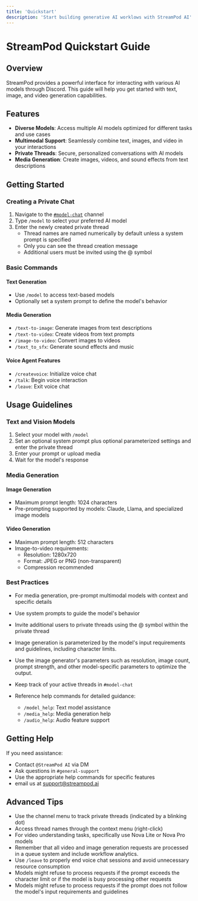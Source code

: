 ```yaml
---
title: 'Quickstart'
description: 'Start building generative AI worklows with StreamPod AI'
---
```


# StreamPod Quickstart Guide

## Overview

StreamPod provides a powerful interface for interacting with various AI models through Discord. This guide will help you get started with text, image, and video generation capabilities.

## Features

- **Diverse Models**: Access multiple AI models optimized for different tasks and use cases
- **Multimodal Support**: Seamlessly combine text, images, and video in your interactions
- **Private Threads**: Secure, personalized conversations with AI models
- **Media Generation**: Create images, videos, and sound effects from text descriptions

## Getting Started

### Creating a Private Chat

1. Navigate to the <a href="https://discord.com/channels/1245569640265023572/1311515052385239061"> `#⁠model-chat`</a> channel
2. Type `/model` to select your preferred AI model
3. Enter the newly created private thread
   - Thread names are named numerically by default unless a system prompt is specified
   - Only you can see the thread creation message
   - Additional users must be invited using the @ symbol

### Basic Commands

#### Text Generation
- Use `/model` to access text-based models
- Optionally set a system prompt to define the model's behavior

#### Media Generation
- `/text-to-image`: Generate images from text descriptions
- `/text-to-video`: Create videos from text prompts
- `/image-to-video`: Convert images to videos
- `/text_to_sfx`: Generate sound effects and music

#### Voice Agent Features
- `/createvoice`: Initialize voice chat
- `/talk`: Begin voice interaction
- `/leave`: Exit voice chat

## Usage Guidelines

### Text and Vision Models

1. Select your model with `/model`
2. Set an optional system prompt plus optional parameterized settings and enter the private thread
3. Enter your prompt or upload media
4. Wait for the model's response

### Media Generation

#### Image Generation
- Maximum prompt length: 1024 characters
- Pre-prompting supported by models: Claude, Llama, and specialized image models

#### Video Generation
- Maximum prompt length: 512 characters
- Image-to-video requirements:
  - Resolution: 1280x720
  - Format: JPEG or PNG (non-transparent)
  - Compression recommended

### Best Practices

- For media generation, pre-prompt multimodal models with context and specific details
- Use system prompts to guide the model's behavior
- Invite additional users to private threads using the @ symbol within the private thread
- Image generation is parameterized by the model's input requirements and guidelines, including character limits. 
- Use the image generator's parameters such as resolution, image count, prompt strength, and other model-specific parameters to optimize the output.

- Keep track of your active threads in `#⁠model-chat`
- Reference help commands for detailed guidance:
  - `/model_help`: Text model assistance
  - `/media_help`: Media generation help
  - `/audio_help`: Audio feature support

## Getting Help

If you need assistance:
- Contact `@StreamPod AI` via DM
- Ask questions in `#⁠general-support`
- Use the appropriate help commands for specific features
- email us at support@streampod.ai

## Advanced Tips

- Use the channel menu to track private threads (indicated by a blinking dot)
- Access thread names through the context menu (right-click)
- For video understanding tasks, specifically use Nova Lite or Nova Pro models
- Remember that all video and image generation requests are processed in a queue system and include workflow analytics.  
- Use `/leave` to properly end voice chat sessions and avoid unnecessary resource consumption
- Models might refuse to process requests if the prompt exceeds the character limit or if the model is busy processing other requests
- Models might refuse to process requests if the prompt does not follow the model's input requirements and guidelines